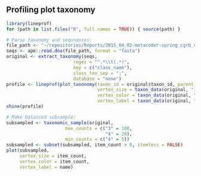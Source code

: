 ## Profiling plot taxonomy


```r
library(lineprof)
for (path in list.files("R", full.names = TRUE)) { source(path) }
```


```r
# Parse taxonomy and sequnences:
file_path <- "~/repositories/Reports/2015_04_02-metacoder-spring_cgrb_conference_poster/trainset10_082014.rdp.fasta" 
seqs <- ape::read.dna(file_path, format = "fasta")
original <- extract_taxonomy(seqs,
                         regex = "^.*\\t(.*)",
                         key = c("class_name"),
                         class_tax_sep = ";",
                         database = "none")
profile <- lineprof(plot_taxonomy(taxon_id = original$taxon_id, parent_id = original$parent_id,
                                  vertex_size = taxon_data(original, "item_count"),
                                  vertex_color = taxon_data(original, "item_count"),
                                  vertex_label = taxon_data(original, "name")))
shine(profile)
```


```r
# Make balanced subsample:
subsampled <- taxonomic_sample(original,
                      max_counts = c("3" = 100,
                                     "4" = 20),
                      min_counts = c("4" = 5)) 
subsampled <- subset(subsampled, item_count > 0, itemless = FALSE) 
plot(subsampled,
     vertex_size = item_count,
     vertex_color = item_count,
     vertex_label = name) 

```

